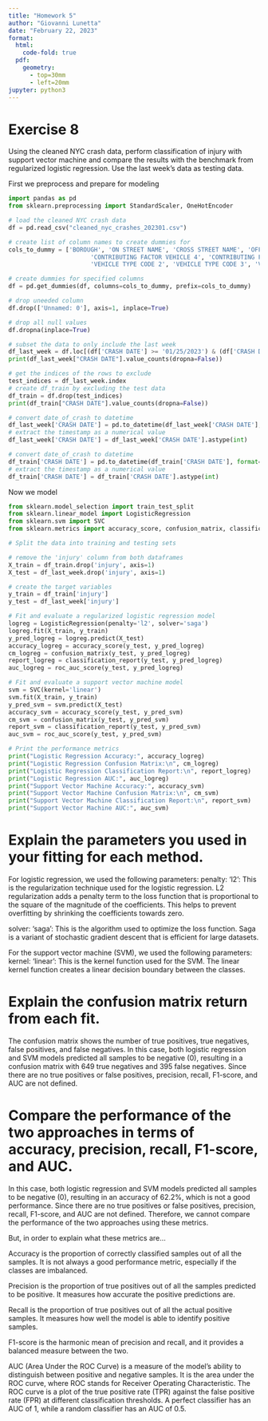 ```yaml
---
title: "Homework 5"
author: "Giovanni Lunetta"
date: "February 22, 2023"
format:
  html:
    code-fold: true
  pdf: 
    geometry: 
      - top=30mm
      - left=20mm
jupyter: python3
---
```


# Exercise 8
Using the cleaned NYC crash data, perform classification of injury with support vector machine and compare the results with the benchmark from regularized logistic regression. Use the last week’s data as testing data.

First we preprocess and prepare for modeling
```python
import pandas as pd
from sklearn.preprocessing import StandardScaler, OneHotEncoder

# load the cleaned NYC crash data
df = pd.read_csv("cleaned_nyc_crashes_202301.csv")

# create list of column names to create dummies for
cols_to_dummy = ['BOROUGH', 'ON STREET NAME', 'CROSS STREET NAME', 'OFF STREET NAME', 'county', 'CONTRIBUTING FACTOR VEHICLE 1', 'CONTRIBUTING FACTOR VEHICLE 2', 'CONTRIBUTING FACTOR VEHICLE 3',
                       'CONTRIBUTING FACTOR VEHICLE 4', 'CONTRIBUTING FACTOR VEHICLE 5', 'VEHICLE TYPE CODE 1', 
                       'VEHICLE TYPE CODE 2', 'VEHICLE TYPE CODE 3', 'VEHICLE TYPE CODE 4', 'VEHICLE TYPE CODE 5']

# create dummies for specified columns
df = pd.get_dummies(df, columns=cols_to_dummy, prefix=cols_to_dummy)

# drop uneeded column
df.drop(['Unnamed: 0'], axis=1, inplace=True)

# drop all null values
df.dropna(inplace=True)

# subset the data to only include the last week
df_last_week = df.loc[(df['CRASH DATE'] >= '01/25/2023') & (df['CRASH DATE'] <= '01/31/2023')]
print(df_last_week["CRASH DATE"].value_counts(dropna=False))

# get the indices of the rows to exclude
test_indices = df_last_week.index
# create df_train by excluding the test data
df_train = df.drop(test_indices)
print(df_train["CRASH DATE"].value_counts(dropna=False))

# convert date_of_crash to datetime
df_last_week['CRASH DATE'] = pd.to_datetime(df_last_week['CRASH DATE'], format='%m/%d/%Y')
# extract the timestamp as a numerical value
df_last_week['CRASH DATE'] = df_last_week['CRASH DATE'].astype(int)

# convert date_of_crash to datetime
df_train['CRASH DATE'] = pd.to_datetime(df_train['CRASH DATE'], format='%m/%d/%Y')
# extract the timestamp as a numerical value
df_train['CRASH DATE'] = df_train['CRASH DATE'].astype(int)
```

Now we model
```python
from sklearn.model_selection import train_test_split
from sklearn.linear_model import LogisticRegression
from sklearn.svm import SVC
from sklearn.metrics import accuracy_score, confusion_matrix, classification_report, roc_auc_score

# Split the data into training and testing sets

# remove the 'injury' column from both dataframes
X_train = df_train.drop('injury', axis=1)
X_test = df_last_week.drop('injury', axis=1)

# create the target variables
y_train = df_train['injury']
y_test = df_last_week['injury']

# Fit and evaluate a regularized logistic regression model
logreg = LogisticRegression(penalty='l2', solver='saga')
logreg.fit(X_train, y_train)
y_pred_logreg = logreg.predict(X_test)
accuracy_logreg = accuracy_score(y_test, y_pred_logreg)
cm_logreg = confusion_matrix(y_test, y_pred_logreg)
report_logreg = classification_report(y_test, y_pred_logreg)
auc_logreg = roc_auc_score(y_test, y_pred_logreg)

# Fit and evaluate a support vector machine model
svm = SVC(kernel='linear')
svm.fit(X_train, y_train)
y_pred_svm = svm.predict(X_test)
accuracy_svm = accuracy_score(y_test, y_pred_svm)
cm_svm = confusion_matrix(y_test, y_pred_svm)
report_svm = classification_report(y_test, y_pred_svm)
auc_svm = roc_auc_score(y_test, y_pred_svm)

# Print the performance metrics
print("Logistic Regression Accuracy:", accuracy_logreg)
print("Logistic Regression Confusion Matrix:\n", cm_logreg)
print("Logistic Regression Classification Report:\n", report_logreg)
print("Logistic Regression AUC:", auc_logreg)
print("Support Vector Machine Accuracy:", accuracy_svm)
print("Support Vector Machine Confusion Matrix:\n", cm_svm)
print("Support Vector Machine Classification Report:\n", report_svm)
print("Support Vector Machine AUC:", auc_svm)
```

# Explain the parameters you used in your fitting for each method.
For logistic regression, we used the following parameters:
penalty: 'l2': This is the regularization technique used for the logistic regression. L2 regularization adds a penalty term to the loss function that is proportional to the square of the magnitude of the coefficients. This helps to prevent overfitting by shrinking the coefficients towards zero.

solver: 'saga': This is the algorithm used to optimize the loss function. Saga is a variant of stochastic gradient descent that is efficient for large datasets.

For the support vector machine (SVM), we used the following parameters:
kernel: 'linear': This is the kernel function used for the SVM. The linear kernel function creates a linear decision boundary between the classes.

# Explain the confusion matrix return from each fit.
The confusion matrix shows the number of true positives, true negatives, false positives, and false negatives. In this case, both logistic regression and SVM models predicted all samples to be negative (0), resulting in a confusion matrix with 649 true negatives and 395 false negatives. Since there are no true positives or false positives, precision, recall, F1-score, and AUC are not defined.

# Compare the performance of the two approaches in terms of accuracy, precision, recall, F1-score, and AUC.
In this case, both logistic regression and SVM models predicted all samples to be negative (0), resulting in an accuracy of 62.2%, which is not a good performance. Since there are no true positives or false positives, precision, recall, F1-score, and AUC are not defined. Therefore, we cannot compare the performance of the two approaches using these metrics.

But, in order to explain what these metrics are...

Accuracy is the proportion of correctly classified samples out of all the samples. It is not always a good performance metric, especially if the classes are imbalanced.

Precision is the proportion of true positives out of all the samples predicted to be positive. It measures how accurate the positive predictions are.

Recall is the proportion of true positives out of all the actual positive samples. It measures how well the model is able to identify positive samples.

F1-score is the harmonic mean of precision and recall, and it provides a balanced measure between the two.

AUC (Area Under the ROC Curve) is a measure of the model's ability to distinguish between positive and negative samples. It is the area under the ROC curve, where ROC stands for Receiver Operating Characteristic. The ROC curve is a plot of the true positive rate (TPR) against the false positive rate (FPR) at different classification thresholds. A perfect classifier has an AUC of 1, while a random classifier has an AUC of 0.5.